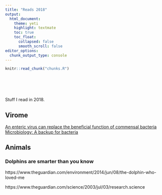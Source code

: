 ```yaml
---
title: "Reads 2018"
output: 
  html_document:
    theme: yeti
    highlight: textmate
    toc: true
    toc_float:
      collapsed: false
      smooth_scroll: false
editor_options: 
  chunk_output_type: console
---
```


<!-- The file chunks.R contains chunks that define default settings -->
```r
knitr::read_chunk("chunks.R")
```

<!-- Update knitr chunk options -->
```r
```

<!-- Insert the date the file was last updated -->
```r
```

<!-- Insert the code version (Git commit SHA1) if Git repository exists and R
 package git2r is installed -->
```r
```

<!-- packages -->
```r
```

<!-- custom defined functions -->
```r
```

Stuff I read in 2018.

## Virome

[An enteric virus can replace the beneficial function of commensal bacteria](https://www.nature.com/articles/nature13960)
[Microbiology: A backup for bacteria](https://www.nature.com/articles/nature13938)

## Animals

### Dolphins are smarter than you know

https://www.theguardian.com/environment/2014/jun/08/the-dolphin-who-loved-me

https://www.theguardian.com/science/2003/jul/03/research.science